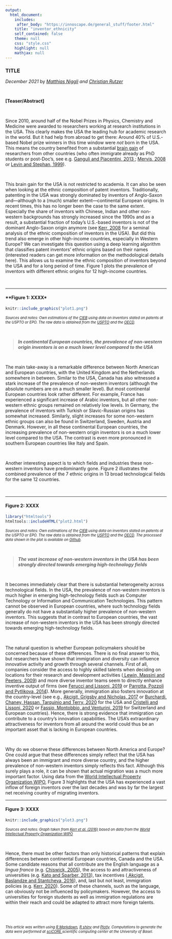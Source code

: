 ```yaml
---
output:
  html_document:
    includes:
     after_body: "https://innoscape.de/general_stuff/footer.html"
    title: "inventor_ethnicity"
    self_contained: false
    theme: null
    css: "style.css"
    highlight: null
    mathjax: null
---
```

<head>
<script async src="https://www.googletagmanager.com/gtag/js?id=UA-71167447-1"></script>

<script>
  window.dataLayer = window.dataLayer || [];
  function gtag(){dataLayer.push(arguments);}
  gtag('js', new Date());
  gtag('config', 'UA-71167447-1', { 'anonymize_ip': true });
</script>

<div class="container-fluid main-container">

<meta property='og:title' content='XXXXX'/>
<meta property='og:image' content='https://innoscape.de/XXXXX/XXXXX.jpg'/>
<meta property='og:description' content='XXXXX'/>
<meta property='og:url' content='https://innoscape.ch/en/publications/XXXXX'/>
</head>

<!-- START with text -->

### **TITLE**

<p style="text-align: left; line-height: 100%;">
*December 2021* by <a href="#" data-placement="bottom" data-toggle="tooltip"  data-html="true" title="<img src='https://innoscape.de/authors/mn2018.jpg'><b>Matthias Niggli</b> is a project collaborator. He has a background in public policy from previous positions at the Swiss Federal Institute of Intellectual Property (IPI) and the Swiss State Secretariat for Economic Affairs (SECO). He has a special interest in experimenting with all kinds of machine-learning methods and is enthusiastic about discovering novel approaches to visualize data. 
<br> 
<a href='https://www.linkedin.com/in/matthias-niggli-b47b33119' target = “_blank”>LinkedIn</a> 
<br>
<a href='mailto:matthias.niggli@unibas.ch'>matthias.niggli@unibas.ch</a>">*Matthias Niggli*</a> *and* <a href="#" data-placement="bottom" data-toggle="tooltip"  data-html="true" title="<img src='https://innoscape.de/authors/Christian Rutzer_small.jpg'> <b>Christian Rutzer</b> is the chief scientist and operational manager of the project. He holds a PhD in economics from the University of Basel in international trade and innovation. Christian likes to apply new methods from data science to analyze economic questions.
<br>
<a href='https://www.linkedin.com/in/christian-rutzer-38978392' target = “_blank”>LinkedIn</a> 
<br>
<a href='mailto:christian.rutzer@unibas.ch'>christian.rutzer@unibas.ch</a>">*Christian Rutzer*</a>
</p>


<!-- TITLE PICTURE -->
<!-- ![](XXXXX.jpg){width=100%}  -->
<!-- <a href="XXXXX" target = "_blank">XXXXX</a>  -->


<br>

<!-- TEASER ABSTRACT -->
**[Teaser/Abstract]**  

<br>

Since 2010, around half of the Nobel Prizes in Physics, Chemistry and Medicine were awarded to researchers working at research institutions in the USA. This clearly makes the USA the leading hub for academic research in the world. But it had help from abroad to get there: Around 40\% of U.S.-based Nobel prize winners in this time window were *not* born in the USA. This means the country benefited from a substantial <a href=https://en.wikipedia.org/wiki/Human_capital_flight#Brain_gain target = “_blank”>brain gain</a> of researchers from other countries (who often immigrate already as PhD students or post-Doc’s, see e.g. <a href =https://direct.mit.edu/rest/article-abstract/95/2/698/58091/Chinese-Graduate-Students-and-U-S-Scientific target = “_blank”>Ganguli and Piacentini, 2013 </a>; <a href=https://www.science.org/doi/full/10.1126/science.321.5886.185 target = “_blank”>Mervis, 2008</a> or <a href=https://direct.mit.edu/rest/article-https://www.science.org/doi/abs/10.1126/science.285.5431.1213 target=“_blank”>Levin and Stephan, 1999</a>).

<br>

This brain gain for the USA is not restricted to academia. It can also be seen when looking at the ethnic composition of patent inventors. Traditionally, patenting in the USA was strongly dominated by inventors of Anglo-Saxon and—although to a (much) smaller extent—continental European origins. In recent times, this has no longer been the case to the same extent. Especially the share of inventors with Chinese, Indian and other non-western backgrounds has strongly increased since the 1990s and as a result, a substantial fraction of today’s U.S.-based inventors is not of the dominant Anglo-Saxon origin anymore (see <a href=https://www.hbs.edu/ris/Publication%20Files/Kerr%20WP08_EthMatch_f657d992-cf76-4b76-8b52-61cac126b5a8.pdf target = “_blank”>Kerr, 2008</a> for a seminal analysis of the ethnic composition of inventors in the USA). But did this trend also emerge in other high-income countries, especially in Western Europe? We can investigate this question using a deep learning algorithm that classifies patent inventors’ ethnic origins based on their names (interested readers can get more information on the methodological details here). This allows us to examine the ethnic composition of inventors beyond the USA and for a long period of time. Figure 1 plots the prevalence of inventors with different ethnic origins for 12 high-income countries.

<!-- METHODOLOGY BOX / LINK TO PAPER -->
<!-- <details> -->
<!--   <summary>*Click here to get a detailed description of how we detect mRNA-patents*</summary> -->
<!-- <embed src="https://drive.google.com/file/d/1fq3oiSNQVscQ4m8AnzCHEbl0IyTK2j-Y/preview" width="100%" height="600"> -->
<!-- </details> -->

<br>

<hr class="hr_red">
#### **Figure 1: XXXX*
```r
knitr::include_graphics("plot1.png")
```
<span style="font-size:0.8em">*Sources and notes: Own estimations of the <a href="https://www.cieb.unibas.ch" target ="blank">CIEB</a> using data on inventors stated on patents at the USPTO or EPO. The raw data is obtained from the <a href="https://www.uspto.gov/" target ="blank">USPTO</a> and the <a href=https://stats.oecd.org/index.aspx?queryid=79486# target = “_blank”>OECD</a>.*</span>

<br>

<!-- HIGHLIGHT -->
<div class=bloc_div>
<blockquote>***In continental European countries, the prevalence of non-western origin inventors is on a much lower level compared to the USA***</blockquote>
</div>

<br>

The main take-away is a remarkable difference between North American and European countries, with the United Kingdom and the Netherlands somewhere in between. Similar to the USA, Canada has also witnessed a stark increase of the prevalence of non-western inventors (although the absolute numbers are on a much smaller level). But most continental European countries look rather different. For example, France has experienced a significant increase of Arabic inventors, but all other non-western ethnic groups remained on relatively low levels. In Germany, the prevalence of inventors with Turkish or Slavic-Russian origins has somewhat increased. Similarly, slight increases for some non-western ethnic groups can also be found in Switzerland, Sweden, Austria and Denmark. However, in all these continental European countries, the increasing prevalence of non-western origin inventors is on a much lower level compared to the USA. The contrast is even more pronounced in southern European countries like Italy and Spain.

<br>


Another interesting aspect is to which fields and industries these non-western inventors have predominantly gone. Figure 2 illustrates the combined prevalence of the 7 ethnic origins in 13 broad technological fields for the same 12 countries.

<br>

<hr class="hr_red">
#### **Figure 2: XXXX**
```r
library("htmltools")
htmltools::includeHTML("plot2.html")
```
<span style="font-size:0.8em">*Sources and notes: Own estimations of the <a href="https://www.cieb.unibas.ch" target ="blank">CIEB</a> using data on inventors stated on patents at the USPTO or EPO. The raw data is obtained from the <a href="https://www.uspto.gov/" target ="blank">USPTO</a> and the <a href=https://stats.oecd.org/index.aspx?queryid=79486# target = “_blank”>OECD</a>. The processed data shown in the plot is available on <a href="https://github.com/cieb-unibas/inventor_ethnicity" target ="blank">Github</a>.*</span>

<br>

<!-- HIGHLIGHT -->
<div class=bloc_div>
<blockquote>***The vast increase of non-western inventors in the USA has been strongly directed towards emerging high-technology fields***</blockquote>
</div>

<br>

It becomes immediately clear that there is substantial heterogeneity across technological fields. In the USA, the prevalence of non-western inventors is much higher in emerging high-technology fields such as Computer Technology or Information and Communication Technologies. This pattern cannot be observed in European countries, where such technology fields generally do not have a substantially higher prevalence of non-western inventors. This suggests that in contrast to European countries, the vast increase of non-western inventors in the USA has been strongly directed towards emerging high-technology fields.

<br>

The natural question is whether European policymakers should be concerned because of these differences. There is no final answer to this, but researchers have shown that immigration and diversity can influence innovative activity and growth through several channels. First of all, companies consider the access to highly skilled talents when deciding on locations for their research and development activities (<a href=https://link.springer.com/article/10.1057/jibs.2008.92 target = “_blank”> Lewin, Massini and Peeters, 2009</a>) and more diverse inventor teams seem to directly enhance inventive output of firms (see <a href=https://www.sciencedirect.com/science/article/abs/pii/S0048733319300824 target = “_blank”>Ferucci and Lissoni, 2019</a> or <a href=https://link.springer.com/article/10.1007/s00148-013-0491-7 target = “_blank”>Parrotta, Pozzoli and Pytlikova, 2014</a>). More generally, immigration also fosters innovation at the country-level (see e.g., <a href=https://www.aeaweb.org/articles?id=10.1257/aer.p20171021 target = “_blank”>Akcigit, Grigsby and Nicholas, 2017</a> or <a href=https://www.nber.org/papers/w27075 target = “_blank”>Burchardi, Chaney, Hassan, Tarquinio and Terry, 2020</a> for the USA and <a href=https://papers.ssrn.com/sol3/papers.cfm?abstract_id=3728867 target = “_blank”>Cristelli and Lissoni, 2020</a> or <a href=https://www.sciencedirect.com/science/article/abs/pii/S0048733318302737 target = “_blank”> Fassio, Montobbio, and Venturini, 2019</a> for Switzerland and European countries). Hence, there is strong evidence that immigration can contribute to a country’s innovation capabilities. The USA’s extraordinary attractiveness for inventors from all around the world could thus be an important asset that is lacking in European countries.

<br>

Why do we observe these differences between North America and Europe? One could argue that these differences simply reflect that the USA has always been an immigrant and more diverse country, and the higher prevalence of non-western inventors simply reflects this fact. Although this surely plays a role, it can be shown that actual migration was a much more important factor. Using data from the <a href="https://www.wipo.int/publications/en/details.jsp?id=3952&plang=EN" target ="blank">World Intellectual Property Organization WIPO</a>, Figure 3 highlights that the USA has experienced a vast inflow of foreign inventors over the last decades and was by far the largest net receiving country of migrating inventors.

<hr class="hr_red">
#### **Figure 3: XXXX**
```r
knitr::include_graphics("plot3.png")
```
<span style="font-size:0.8em">*Sources and notes: Graph taken from <a href="https://www.aeaweb.org/articles?id=10.1257/jep.30.4.83" target ="blank">Kerr et al. (2016)</a> based on data from the <a href="https://www.wipo.int/publications/en/details.jsp?id=3952&plang=EN" target ="blank">World Intellectual Property Organization WIPO</a>*</span>

<br>

Hence, there must be other factors than only historical patterns that explain differences between continental European countries, Canada and the USA. Some candidate reasons that all contribute are the English language as a *lingua franca* (e.g. <a href=https://ftp.iza.org/dp1782.pdf target=”_blank”>Chiswick, 2005</a>), the access to and attractiveness of universities (e.g. <a href= https://direct.mit.edu/rest/article-abstract/95/1/109/58045/Quotas-and-Quality-The-Effect-of-H-1B-Visa target=”_blank”>Kato and Sparber, 2013</a>), tax incentives (<a href=https://www.aeaweb.org/articles?id=10.1257/aer.20150237 target=”_blank”> Akcigit, Baslandze and Stantcheva, 2016</a>), and, last but not least, immigration policies (e.g. <a href= https://www.journals.uchicago.edu/doi/full/10.1086/705637 target=”_blank”>Kerr, 2020</a>). Some of these channels, such as the language, can obviously not be influenced by policymakers. However, the access to universities for foreign students as well as immigration regulations are within their reach and could be adapted to attract more foreign talents.

<br>

<!-- ADAPT when posted on Social Media -->
<!-- <br> -->
<!-- <hr class="hr_red"> -->
<!-- <p style="text-align: left; line-height: 150%;"> -->
<!-- **Did you enjoy this article?** -->
<!-- <br> -->
<!-- Share it with your friends and colleagues on Social Media -->
<!-- <br> -->
<!-- <a href='https://twitter.com/cieb_unibas/status/1451443201412198401' class="fa fa-twitter" style='color:black;text-decoration: none; font-size:28px;' target='_blank'></a> -->
<!-- &nbsp; &nbsp;  -->
<!-- <a href='https://www.linkedin.com/sharing/share-offsite/?url=https://www.linkedin.com/feed/update/urn:li:activity:6857209327149690880/' class="fa fa-linkedin" style='color:black;text-decoration: none; font-size:28px;' target='_blank'></a> -->
<!-- </p> -->

<!-- TEASER OTHER OUTPUTS -->
<!-- <br> -->
<!-- <div> -->
<!-- <iframe id="slider" width=100%" height="400" scrolling="no" frameBorder="0" style="overflow: hidden" src="https://innoscape.de/general_stuff/teaser/mrna_teaser.html"> -->
<!-- </iframe> -->
<!-- </div> -->


<!-- FINAL REMARKS -->
<br class='br_desktop'>
<span style="font-size:0.8em">*This article was written using <a href = https://rmarkdown.rstudio.com/ target = “_blank”>R Markdown</a>, <a href=https://shiny.rstudio.com/ target = “_blank”>R shiny</a> and <a href=https://plotly.com/javascript/ target = “_blank”>Plotly</a>. Computations to generate the data were performed at <a href = http://scicore.unibas.ch/ target = “_blank”> sciCORE </a> scientific computing center at the University of Basel.*</span>

<br>
<br>

<!-- SOCIAL MEDIA CHANNELS -->
<script>
$(document).ready(function(){
  $('[data-toggle="tooltip"]').tooltip();   
});
</script>


